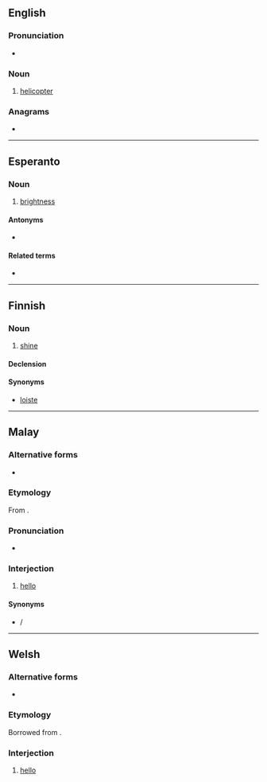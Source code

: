 {{also|heló}}
==English==

===Pronunciation===
* {{a|GA}} {{IPA|/ˈhi.loʊ/|lang=en}}<!-- generated by [[Template:X2IPA]] -->

===Noun===
{{en-noun}}

# {{lb|en|military|slang}} [[helicopter]]

===Anagrams===
* {{anagrams|en|Hoel|OHLE|hole|ohel|oleh}}

----

==Esperanto==

===Noun===
{{eo-head|-}}

# [[brightness]]

====Antonyms====
* {{l|eo|malhelo}}

====Related terms====
* {{l|eo|hela}}

----

==Finnish==

===Noun===
{{fi-noun}}

# {{lb|fi|rare}} [[shine]]

====Declension====
{{fi-decl-valo|hel|||o|a}}

====Synonyms====
* [[loiste]]

----

==Malay==

===Alternative forms===
* {{l|ms|هيلو|sc=Arab}}

===Etymology===
From {{etyl|en|ms}} {{m|en|hello}}.

===Pronunciation===
* {{a|Bahasa Baku}} {{IPA|/helo/|lang=ms}}

===Interjection===
{{head|ms|interjection|Jawi spelling|هيلو}}

# [[hello]]

====Synonyms====
* {{l|ms|halo}} / {{l|ms|هلو|sc=Arab}}

----

==Welsh==

===Alternative forms===
* {{l|cy|hylo}}

===Etymology===
Borrowed from {{bor|cy|en|hello|notext=1}}.

===Interjection===
{{head|cy|interjection}}

# [[hello]] {{gloss|greeting}}